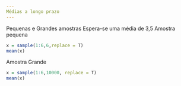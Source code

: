 ```yaml
---
Médias a longo prazo
---
```

Pequenas e Grandes amostras
Espera-se uma média de 3,5
Amostra pequena
```r
x = sample(1:6,6,replace = T)
mean(x)
```
Amostra Grande
```r
x = sample(1:6,10000, replace = T)
mean(x)
```

